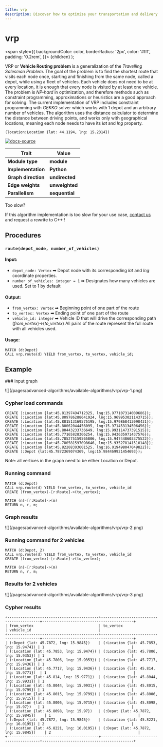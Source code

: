 ```yaml
---
title: vrp
description: Discover how to optimize your transportation and delivery networks with Memgraph's vrp algorithm, which efficiently solves the Vehicle Routing Problem.
---
```



# vrp

  <span
    style={{
      backgroundColor: color,
      borderRadius: '2px',
      color: '#fff',
      padding: '0.2rem',
    }}>
    {children}
  </span>
);

VRP or **Vehicle Routing problem** is a generalization of the *Travelling Salesman Problem*. The goal of the problem is to find the shortest route that visits each node once, starting and finishing from the same node, called a depot, while using a fleet of vehicles. Each vehicle does not need to be at every location, it is enough that every node is visited by at least one vehicle. The problem is *NP-hard* in optimization, and therefore methods such as constraint programming, approximations or heuristics are a good approach for solving. The current implementation of VRP includes constraint programming with *GEKKO* solver which works with 1 depot and an arbitrary number of vehicles. The algorithm uses the distance calculator to determine the distance between driving points, and works only with geographical locations, meaning each node needs to have its *lat* and *lng* property.

```cypher
(location:Location {lat: 44.1194, lng: 15.2314})
```
[![docs-source](https://img.shields.io/badge/source-vrp-FB6E00?logo=github&style=for-the-badge)](https://github.com/memgraph/mage/blob/main/python/vrp.py)

| Trait               | Value                                                 |
| ------------------- | ----------------------------------------------------- |
| **Module type**     | <Highlight color="#FB6E00">**module**</Highlight>     |
| **Implementation**  | <Highlight color="#FB6E00">**Python**</Highlight>     |
| **Graph direction** | <Highlight color="#FB6E00">**undirected**</Highlight> |
| **Edge weights**    | <Highlight color="#FB6E00">**unweighted**</Highlight> |
| **Parallelism**     | <Highlight color="#FB6E00">**sequential**</Highlight> |

<Callout type="info"> 

Too slow?

If this algorithm implementation is too slow for your use case, [contact us](mailto:tech@memgraph.com) and request a rewrite to C++ !

</Callout>

## Procedures

### `route(depot_node, number_of_vehicles)`

#### Input:

* `depot_node: Vertex` ➡ Depot node with its corresponding *lat* and *lng* coordinate properties.
* `number_of_vehicles: integer = 1` ➡ Designates how many vehicles are used. Set to 1 by default

#### Output:

* `from_vertex: Vertex` ➡ Beginning point of one part of the route
* `to_vertex: Vertex` ➡ Ending point of one part of the route
* `vehicle_id: integer` ➡ Vehicle ID that will drive the corresponding path (*from_vertex*)->(*to_vertex*)
All pairs of the route represent the full route with all vehicles used.

#### Usage:
```cypher
MATCH (d:Depot)
CALL vrp.route(d) YIELD from_vertex, to_vertex, vehicle_id;
```

## Example

<Steps>
### Input graph

\!\[](/pages/advanced-algorithms/available-algorithms/vrp/vrp-1.png)

### Cypher load commands

```cypher
CREATE (:Location {lat:45.81397494712325, lng:15.977107314009686});
CREATE (:Location {lat:45.809786288641924, lng:15.969953021143715});
CREATE (:Location {lat:45.801513169575195, lng:15.979868413090431});
CREATE (:Location {lat:45.80062044456095, lng:15.971453134506456});
CREATE (:Location {lat:45.80443233736649, lng:15.993114737391515});
CREATE (:Location {lat:45.77165828306254, lng:15.943635971437576});
CREATE (:Location {lat:45.785275159565806, lng:15.947448603375522});
CREATE (:Location {lat:45.780581597098646, lng:15.935278141510148});
CREATE (:Location {lat:45.82208303601525, lng:16.019498047049822});
CREATE (:Depot {lat:45.7872369074369, lng:15.984469921454693});
```
Note: all vertices in the graph need to be either Location or Depot.

### Running command

```cypher
MATCH (d:Depot)
CALL vrp.route(d) YIELD from_vertex, to_vertex, vehicle_id
CREATE (from_vertex)-[r:Route]->(to_vertex);

MATCH (n)-[r:Route]->(m)
RETURN n, r, m;
```

### Graph results

\!\[](/pages/advanced-algorithms/available-algorithms/vrp/vrp-2.png)

### Running command for 2 vehicles

```cypher
MATCH (d:Depot, 2)
CALL vrp.route(d) YIELD from_vertex, to_vertex, vehicle_id
CREATE (from_vertex)-[r:Route]->(to_vertex);

MATCH (n)-[r:Route]->(m)
RETURN n, r, m;
```

### Results for 2 vehicles

\!\[](/pages/advanced-algorithms/available-algorithms/vrp/vrp-3.png)

### Cypher results

```plaintext
+------------------------------------------+------------------------------------------+------------------------------------------+
| from_vertex                              | to_vertex                                | vehicle_id                               |
+------------------------------------------+------------------------------------------+------------------------------------------+
| (:Depot {lat: 45.7872, lng: 15.9845})    | (:Location {lat: 45.7853, lng: 15.9474}) | 1                                        |
| (:Location {lat: 45.7853, lng: 15.9474}) | (:Location {lat: 45.7806, lng: 15.9353}) | 1                                        |
| (:Location {lat: 45.7806, lng: 15.9353}) | (:Location {lat: 45.7717, lng: 15.9436}) | 1                                        |
| (:Location {lat: 45.7717, lng: 15.9436}) | (:Location {lat: 45.814, lng: 15.9771})  | 1                                        |
| (:Location {lat: 45.814, lng: 15.9771})  | (:Location {lat: 45.8044, lng: 15.9931}) | 1                                        |
| (:Location {lat: 45.8044, lng: 15.9931}) | (:Location {lat: 45.8015, lng: 15.9799}) | 1                                        |
| (:Location {lat: 45.8015, lng: 15.9799}) | (:Location {lat: 45.8006, lng: 15.9715}) | 1                                        |
| (:Location {lat: 45.8006, lng: 15.9715}) | (:Location {lat: 45.8098, lng: 15.97})   | 1                                        |
| (:Location {lat: 45.8098, lng: 15.97})   | (:Depot {lat: 45.7872, lng: 15.9845})    | 1                                        |
| (:Depot {lat: 45.7872, lng: 15.9845})    | (:Location {lat: 45.8221, lng: 16.0195}) | 2                                        |
| (:Location {lat: 45.8221, lng: 16.0195}) | (:Depot {lat: 45.7872, lng: 15.9845})    | 2                                        |
+------------------------------------------+------------------------------------------+------------------------------------------+
```
</Steps>
